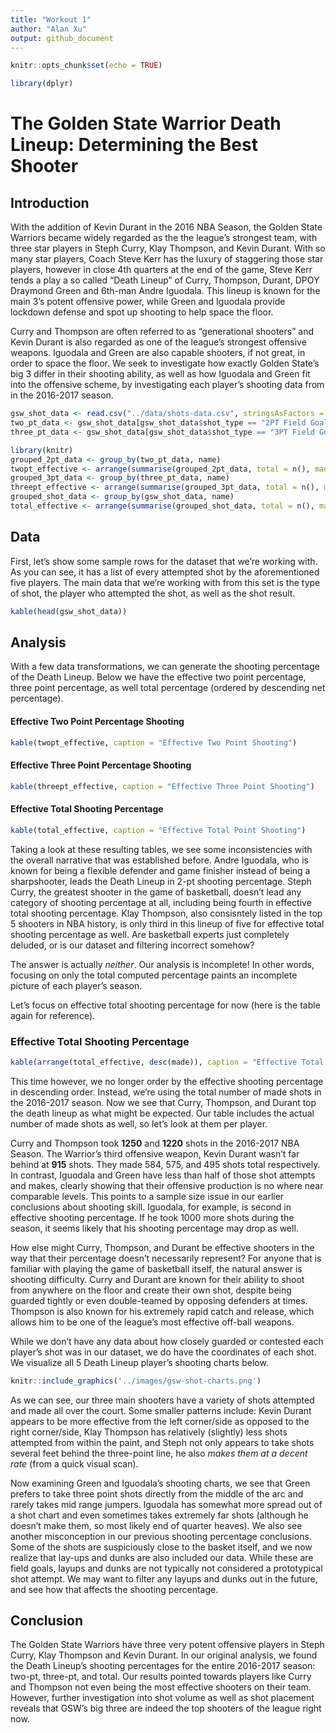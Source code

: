 ```yaml
---
title: "Workout 1"
author: "Alan Xu"
output: github_document
---
```


```r
knitr::opts_chunk$set(echo = TRUE)
```
```r
library(dplyr)
```

# The Golden State Warrior Death Lineup: Determining the Best Shooter

## Introduction
With the addition of Kevin Durant in the 2016 NBA Season, the Golden State Warriors became widely regarded as the the league's strongest team, with three star players in Steph Curry, Klay Thompson, and Kevin Durant. With so many star players, Coach Steve Kerr has the luxury of staggering those star players, however in close 4th quarters at the end of the game, Steve Kerr tends a play a so called "Death Lineup" of Curry, Thompson, Durant, DPOY Draymond Green and 6th-man Andre Iguodala. This lineup is known for the main 3's potent offensive power, while Green and Iguodala provide lockdown defense and spot up shooting to help space the floor.


Curry and Thompson are often referred to as "generational shooters" and Kevin Durant is also regarded as one of the league's strongest offensive weapons. Iguodala and Green are also capable shooters, if not great, in order to space the floor. We seek to investigate how exactly Golden State's big 3 differ in their shooting ability, as well as how Iguodala and Green fit into the offensive scheme, by investigating each player's shooting data from in the 2016-2017 season.

```r
gsw_shot_data <- read.csv("../data/shots-data.csv", stringsAsFactors = FALSE)
two_pt_data <- gsw_shot_data[gsw_shot_data$shot_type == "2PT Field Goal",]
three_pt_data <- gsw_shot_data[gsw_shot_data$shot_type == "3PT Field Goal",]
```

```r
library(knitr)
grouped_2pt_data <- group_by(two_pt_data, name)
twopt_effective <- arrange(summarise(grouped_2pt_data, total = n(), made = sum(shot_made_flag == "shot_yes"), percentage = made/total), desc(percentage))
grouped_3pt_data <- group_by(three_pt_data, name)
threept_effective <- arrange(summarise(grouped_3pt_data, total = n(), made = sum(shot_made_flag == "shot_yes"), percentage = made/total), desc(percentage))
grouped_shot_data <- group_by(gsw_shot_data, name)
total_effective <- arrange(summarise(grouped_shot_data, total = n(), made = sum(shot_made_flag == "shot_yes"), percentage = made/total), desc(percentage))
```


## Data
First, let's show some sample rows for the dataset that we're working with. As you can see, it has a list of every attempted shot by the aforementioned five players. The main data that we're working with from this set is the type of shot, the player who attempted the shot, as well as the shot result.


```r
kable(head(gsw_shot_data))
```

## Analysis
With a few data transformations, we can generate the shooting percentage of the Death Lineup. Below we have the effective two point percentage, three point percentage, as well total percentage (ordered by descending net percentage).

#### Effective Two Point Percentage Shooting
```r
kable(twopt_effective, caption = "Effective Two Point Shooting")
```

#### Effective Three Point Percentage Shooting
```r
kable(threept_effective, caption = "Effective Three Point Shooting")
```

#### Effective Total Shooting Percentage
```r
kable(total_effective, caption = "Effective Total Point Shooting")
```

Taking a look at these resulting tables, we see some inconsistencies with the overall narrative that was established before. Andre Iguodala, who is known for being a flexible defender and game finisher instead of being a sharpshooter, leads the Death Lineup in 2-pt shooting percentage. Steph Curry, the greatest shooter in the game of basketball, doesn't lead any category of shooting percentage at all, including being fourth in effective total shooting percentage. Klay Thompson, also consisntely listed in the top 5 shooters in NBA history, is only third in this lineup of five for effective total shooting percentage as well. Are basketball experts just completely deluded, or is our dataset and filtering incorrect somehow?

The answer is actually _neither_. Our analysis is incomplete! In other words, focusing on only the total computed percentage paints an incomplete picture of each player's season.

Let's focus on effective total shooting percentage for now (here is the table again for reference).

### Effective Total Shooting Percentage
```r
kable(arrange(total_effective, desc(made)), caption = "Effective Total Point Shooting")
```

This time however, we no longer order by the effective shooting percentage in descending order. Instead, we're using the total number of made shots in the 2016-2017 season. Now we see that Curry, Thompson, and Durant top the death lineup as what might be expected. Our table includes the actual number of made shots as well, so let's look at them per player.

Curry and Thompson took __1250__ and __1220__ shots in the 2016-2017 NBA Season. The Warrior's third offensive weapon, Kevin Durant wasn't far behind at __915__ shots. They made 584, 575, and 495 shots total respectively. In contrast, Iguodala and Green have less than half of those shot attempts and makes, clearly showing that their offensive production is no where near comparable levels. This points to a sample size issue in our earlier conclusions about shooting skill. Iguodala, for example, is second in effective shooting percentage. If he took 1000 more shots during the season, it seems likely that his shooting percentage may drop as well.

How else might Curry, Thompson, and Durant be effective shooters in the way that their percentage doesn't necessarily represent? For anyone that is familiar with playing the game of basketball itself, the natural answer is shooting difficulty. Curry and Durant are known for their ability to shoot from anywhere on the floor and create their own shot, despite being guarded tightly or even double-teamed by opposing defenders at times. Thompson is also known for his extremely rapid catch and release, which allows him to be one of the league's most effective off-ball weapons.

While we don't have any data about how closely guarded or contested each player's shot was in our dataset, we do have the coordinates of each shot. We visualize all 5 Death Lineup player's shooting charts below.

```r
knitr::include_graphics('../images/gsw-shot-charts.png')
```

As we can see, our three main shooters have a variety of shots attempted and made all over the court. Some smaller patterns include: Kevin Durant appears to be more effective from the left corner/side as opposed to the right corner/side, Klay Thompson has relatively (slightly) less shots attempted from within the paint, and Steph not only appears to take shots several feet behind the three-point line, he also _makes them at a decent rate_ (from a quick visual scan).

Now examining Green and Iguodala's shooting charts, we see that Green prefers to take three point shots directly from the middle of the arc and rarely takes mid range jumpers. Iguodala has somewhat more spread out of a shot chart and even sometimes takes extremely far shots (although he doesn't make them, so most likely end of quarter heaves). We also see another misconception in our previous shooting percentage conclusions. Some of the shots are suspiciously close to the basket itself, and we now realize that lay-ups and dunks are also included our data. While these are field goals, layups and dunks are not typically not considered a prototypical shot attempt. We may want to filter any layups and dunks out in the future, and see how that affects the shooting percentage.

## Conclusion
The Golden State Warriors have three very potent offensive players in Steph Curry, Klay Thompson and Kevin Durant. In our original analysis, we found the Death Lineup's shooting percentages for the entire 2016-2017 season: two-pt, three-pt, and total. Our results pointed towards players like Curry and Thompson not even being the most effective shooters on their team. However, further investigation into shot volume as well as shot placement reveals that GSW's big three are indeed the top shooters of the league right now.
